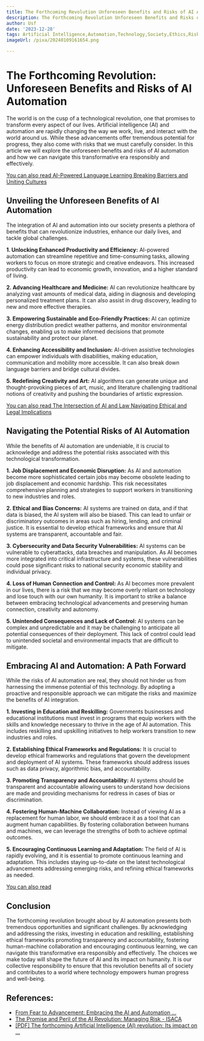 ```yaml
---
title: The Forthcoming Revolution Unforeseen Benefits and Risks of AI Automation
description: The Forthcoming Revolution Unforeseen Benefits and Risks of AI Automation
author: Usf
date: '2023-12-28'
tags: Artificial Intelligence,Automation,Technology,Society,Ethics,Risks,Benefits
imageUrl: /pixa/20240109161654.png

---
```

# The Forthcoming Revolution: Unforeseen Benefits  and Risks of AI Automation

The world is on  the cusp of a technological revolution, one that promises to transform every aspect  of our lives. Artificial intelligence (AI)  and automation are rapidly changing the way we work, live, and interact with the world around us. While these advancements offer tremendous potential for  progress, they also come with risks that we must carefully consider. In this article we will explore the unforeseen benefits and risks of AI automation and how  we can navigate this transformative era responsibly and effectively.

[You can also read AI-Powered Language Learning Breaking Barriers  and Uniting Cultures](AI-Powered%20Language%20Learning%20Breaking%20Barriers%20and%20Uniting%20Cultures)


## Unveiling the Unforeseen  Benefits of AI Automation

The integration of AI and automation into our society presents a plethora of benefits that can revolutionize industries, enhance our daily lives,  and tackle global challenges.

**1. Unlocking  Enhanced Productivity and  Efficiency:** AI-powered automation can streamline repetitive and time-consuming tasks, allowing workers to focus on more strategic and creative endeavors. This increased productivity can lead to economic growth,  innovation,  and a higher standard of living.

**2. Advancing Healthcare and Medicine:** AI can revolutionize healthcare by  analyzing vast amounts of medical  data, aiding in diagnosis and developing personalized treatment plans. It can also assist in drug discovery,  leading to new and more  effective  therapies.

**3. Empowering Sustainable and Eco-Friendly Practices:** AI can optimize  energy distribution predict weather patterns, and monitor environmental changes, enabling us to make informed decisions that  promote  sustainability and protect our planet.

**4.  Enhancing Accessibility and Inclusion:** AI-driven assistive technologies can empower individuals  with disabilities, making education, communication and mobility more accessible. It can also break down language barriers and bridge  cultural divides.

**5. Redefining Creativity and Art:**  AI algorithms can generate unique and thought-provoking pieces of art, music, and literature challenging traditional notions of creativity and  pushing  the boundaries of artistic expression.

[You can also read The Intersection of AI and Law  Navigating  Ethical and Legal Implications](The%20Intersection%20of%20AI%20and%20Law%20Navigating%20Ethical%20and%20Legal%20Implications)


## Navigating  the Potential Risks of AI Automation

While  the benefits of AI automation are undeniable, it is crucial  to acknowledge and address the potential risks associated with this technological transformation.

**1. Job  Displacement and Economic Disruption:** As AI  and automation become more sophisticated certain jobs may become obsolete  leading  to job displacement and economic hardship. This risk necessitates comprehensive planning and strategies to support workers in transitioning to new industries and roles.

**2. Ethical and Bias  Concerns:** AI  systems are trained on data, and if that data is biased, the AI  system will also be biased. This can lead to  unfair or discriminatory outcomes in areas such as hiring, lending, and  criminal justice. It is essential to develop ethical frameworks and ensure that AI systems are transparent, accountable  and fair.

**3. Cybersecurity and Data Security Vulnerabilities:**  AI systems can be vulnerable to cyberattacks, data breaches  and  manipulation. As  AI becomes more  integrated into critical infrastructure and systems, these vulnerabilities could pose significant risks to national security economic stability and individual privacy.

**4. Loss of  Human Connection and Control:** As AI becomes more prevalent in  our lives, there is a risk that we may become overly reliant on technology and lose touch with our own humanity. It is important to  strike a balance  between embracing technological  advancements and preserving human connection, creativity and autonomy.

**5. Unintended Consequences and Lack of Control:** AI systems can be complex and unpredictable and it may be challenging  to anticipate all potential consequences of their deployment. This lack of control could lead to unintended societal and environmental impacts that are difficult  to mitigate.

## Embracing AI and Automation:  A Path  Forward

While the risks of AI automation are real, they should not hinder us from harnessing the immense potential  of this  technology. By adopting a  proactive and responsible approach we can mitigate the risks and maximize the benefits of AI integration.

**1. Investing in Education and Reskilling:** Governments businesses and educational institutions must invest in programs that equip  workers with the skills  and knowledge necessary to thrive in the age of AI automation. This includes reskilling and upskilling initiatives to  help workers transition to new industries and roles.

**2. Establishing Ethical Frameworks and Regulations:** It is crucial to develop ethical frameworks and regulations that govern the development and deployment  of AI systems. These frameworks should  address issues such as data privacy,  algorithmic  bias, and accountability.

**3.  Promoting Transparency and Accountability:** AI systems should be transparent and accountable allowing users to understand how decisions are made and  providing mechanisms for redress in cases of bias or discrimination.

**4.  Fostering Human-Machine Collaboration:** Instead of viewing AI  as a replacement for human labor, we should  embrace it as a  tool that can augment human capabilities. By fostering  collaboration between humans and machines, we  can leverage the strengths of  both to achieve optimal outcomes.

**5. Encouraging Continuous Learning  and  Adaptation:** The field of AI  is rapidly  evolving,  and it is essential to promote continuous learning and adaptation. This includes staying up-to-date on the latest technological advancements addressing emerging risks,  and refining ethical frameworks as needed.

[You can also read ]()


## Conclusion

The forthcoming  revolution brought about by AI automation presents both tremendous opportunities and significant  challenges. By acknowledging and addressing the  risks, investing in education and reskilling, establishing ethical frameworks promoting transparency  and accountability, fostering human-machine collaboration  and encouraging  continuous  learning, we can navigate this transformative era responsibly and effectively.  The  choices we make today will shape  the future of AI and its impact on humanity. It is our collective responsibility to ensure that this revolution benefits all of society and contributes to a world where technology empowers human progress and well-being.

## References:
- [From Fear to Advancement: Embracing the AI and Automation ...](https://www.linkedin.com/pulse/from-fear-advancement-embracing-ai-automation-revolution)
- [The Promise and Peril of the AI Revolution: Managing Risk - ISACA](https://www.isaca.org/resources/white-papers/2023/the-promise-and-peril-of-the-ai-revolution)
- [[PDF] The forthcoming Artificial Intelligence (AI) revolution: Its impact on ...](https://edisciplinas.usp.br/pluginfile.php/4310583/mod_resource/content/1/The%20forthcoming%20Artificial%20Intelligence%20%28AI%29%20revolution_%20Its%20impact%20on%20society%20and%20firms.pdf)
